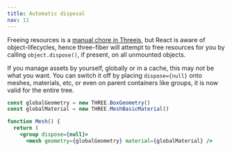 ```yaml
---
title: Automatic disposal
nav: 11
---
```


Freeing resources is a [manual chore in Threejs](https://threejs.org/docs/#manual/en/introduction/How-to-dispose-of-objects), but React is aware of object-lifecycles, hence three-fiber will attempt to free resources for you by calling `object.dispose()`, if present, on all unmounted objects.

If you manage assets by yourself, globally or in a cache, this may _not_ be what you want. You can switch it off by placing `dispose={null}` onto meshes, materials, etc, or even on parent containers like groups, it is now valid for the entire tree.

```jsx
const globalGeometry = new THREE.BoxGeometry()
const globalMaterial = new THREE.MeshBasicMaterial()

function Mesh() {
  return (
    <group dispose={null}>
      <mesh geometry={globalGeometry} material={globalMaterial} />
```
